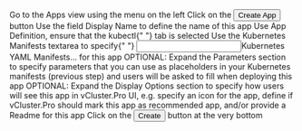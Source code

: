 

<Flow id="create-kubectl-app-ui">
  <Step>
    Go to the <NavStep>Apps</NavStep> view using the menu on the left
  </Step>
  <Step>
    Click on the <Button>Create App</Button> button
  </Step>
  <Step>
    Use the field <Label>Display Name</Label> to define the name of this app
  </Step>
  <Step>
    Use <Label>App Definition</Label>, ensure that the <Label>kubectl</Label>{" "}
    tab is selected
  </Step>
  <Step>
    Use the <Label>Kubernetes Manifests</Label> textarea to specify{" "}
    <Input>Kubernetes YAML Manifests...</Input> for this app
  </Step>
  <Step>
    OPTIONAL: Expand the <Expander>Parameters</Expander> section to specify
    parameters that you can use as placeholders in your Kubernetes manifests
    (previous step) and users will be asked to fill when deploying this app
  </Step>
  <Step>
    OPTIONAL: Expand the <Expander>Display Options</Expander> section to specify
    how users will see this app in vCluster.Pro UI, e.g. specify an icon for the
    app, define if vCluster.Pro should mark this app as recommended app, and/or
    provide a <Expander>Readme</Expander> for this app
  </Step>
  <Step image="">
    Click on the <Button>Create</Button> button at the very bottom
  </Step>
</Flow>
